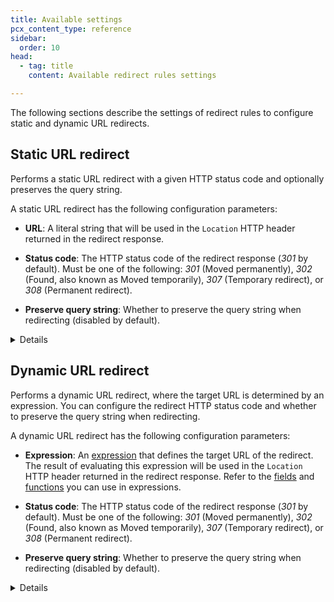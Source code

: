 ```yaml
---
title: Available settings
pcx_content_type: reference
sidebar:
  order: 10
head:
  - tag: title
    content: Available redirect rules settings

---
```



The following sections describe the settings of redirect rules to configure static and dynamic URL redirects.

## Static URL redirect

Performs a static URL redirect with a given HTTP status code and optionally preserves the query string.

A static URL redirect has the following configuration parameters:

* **URL**: A literal string that will be used in the `Location` HTTP header returned in the redirect response.

* **Status code**: The HTTP status code of the redirect response (*301* by default). Must be one of the following: *301* (Moved permanently), *302* (Found, also known as Moved temporarily), *307* (Temporary redirect), or *308* (Permanent redirect).

* **Preserve query string**: Whether to preserve the query string when redirecting (disabled by default).


<Details header="API information">

The full syntax of the `"action_parameters"` field for a redirect rule performing a static URL redirect is the following:

```json
 "action_parameters": {
  "from_value": {
    "target_url": {
      "value": "<STATIC_URL_VALUE>"
    },
    "status_code": <STATUS_CODE>,
    "preserve_query_string": <BOOLEAN_VALUE>
  }
}
```

The only required parameter is `<STATIC_URL_VALUE>`.

<Render file="url-forwarding/optional-parameters" />


</Details>

## Dynamic URL redirect

Performs a dynamic URL redirect, where the target URL is determined by an expression. You can configure the redirect HTTP status code and whether to preserve the query string when redirecting.

A dynamic URL redirect has the following configuration parameters:

* **Expression**: An [expression](/ruleset-engine/rules-language/expressions/) that defines the target URL of the redirect. The result of evaluating this expression will be used in the `Location` HTTP header returned in the redirect response. Refer to the [fields](/ruleset-engine/rules-language/fields/) and [functions](/ruleset-engine/rules-language/functions/) you can use in expressions.

* **Status code**: The HTTP status code of the redirect response (*301* by default). Must be one of the following: *301* (Moved permanently), *302* (Found, also known as Moved temporarily), *307* (Temporary redirect), or *308* (Permanent redirect).

* **Preserve query string**: Whether to preserve the query string when redirecting (disabled by default).


<Details header="API information">

The full syntax of the `"action_parameters"` field for a redirect rule performing a dynamic URL redirect is the following:

```json
"action_parameters": {
  "from_value": {
    "target_url": {
      "expression": "<DYNAMIC_URL_EXPRESSION>"
    },
    "status_code": <STATUS_CODE>,
    "preserve_query_string": <BOOLEAN_VALUE>
  }
}
```

The only required parameter is `<DYNAMIC_URL_EXPRESSION>`.

<Render file="url-forwarding/optional-parameters" />


</Details>
